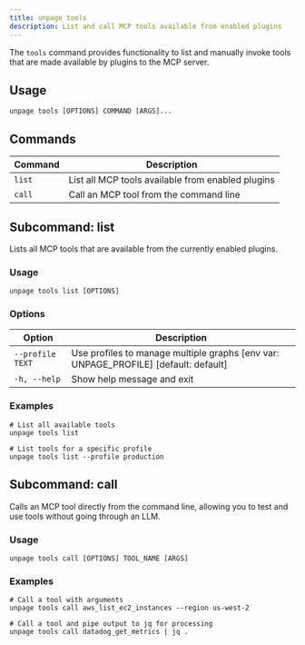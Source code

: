 ```yaml
---
title: unpage tools
description: List and call MCP tools available from enabled plugins
---
```


The `tools` command provides functionality to list and manually invoke tools that are made available by plugins to the MCP server.

## Usage

```shell
unpage tools [OPTIONS] COMMAND [ARGS]...
```

## Commands

| Command | Description |
|---------|-------------|
| `list` | List all MCP tools available from enabled plugins |
| `call` | Call an MCP tool from the command line |

## Subcommand: list

Lists all MCP tools that are available from the currently enabled plugins.

### Usage

```shell
unpage tools list [OPTIONS]
```

### Options

| Option | Description |
|--------|-------------|
| `--profile TEXT` | Use profiles to manage multiple graphs [env var: UNPAGE_PROFILE] [default: default] |
| `-h, --help` | Show help message and exit |

### Examples

```shell
# List all available tools
unpage tools list

# List tools for a specific profile
unpage tools list --profile production
```

## Subcommand: call

Calls an MCP tool directly from the command line, allowing you to test and use tools without going through an LLM.

### Usage

```shell
unpage tools call [OPTIONS] TOOL_NAME [ARGS]
```

### Examples

```shell
# Call a tool with arguments
unpage tools call aws_list_ec2_instances --region us-west-2

# Call a tool and pipe output to jq for processing
unpage tools call datadog_get_metrics | jq .
```
